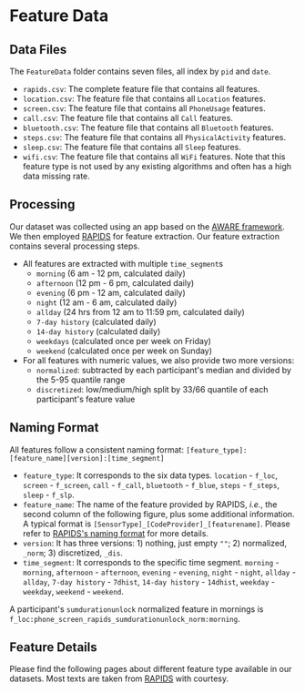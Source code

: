 # Feature Data

## Data Files
The `FeatureData` folder contains seven files, all index by `pid` and `date`.
- `rapids.csv`: The complete feature file that contains all features.
- `location.csv`: The feature file that contains all `Location` features.
- `screen.csv`: The feature file that contains all `PhoneUsage` features.
- `call.csv`: The feature file that contains all `Call` features.
- `bluetooth.csv`: The feature file that contains all `Bluetooth` features.
- `steps.csv`: The feature file that contains all `PhysicalActivity` features.
- `sleep.csv`: The feature file that contains all `Sleep` features.
- `wifi.csv`: The feature file that contains all `WiFi` features. Note that this feature type is not used by any existing algorithms and often has a high data missing rate.

## Processing

Our dataset was collected using an app based on the [AWARE framework](https://awareframework.com/).
We then employed [RAPIDS](https://www.rapids.science/1.6/) for feature extraction.
Our feature extraction contains several processing steps.

- All features are extracted with multiple `time_segment`s
  - `morning` (6 am - 12 pm, calculated daily)
  - `afternoon` (12 pm - 6 pm, calculated daily)
  - `evening` (6 pm - 12 am, calculated daily)
  - `night` (12 am - 6 am, calculated daily)
  - `allday` (24 hrs from 12 am to 11:59 pm, calculated daily)
  - `7-day history` (calculated daily)
  - `14-day history` (calculated daily)
  - `weekdays` (calculated once per week on Friday)
  - `weekend` (calculated once per week on Sunday)
- For all features with numeric values, we also provide two more versions:
  - `normalized`: subtracted by each participant's median and divided by the 5-95 quantile range
  - `discretized`: low/medium/high split by 33/66 quantile of each participant's feature value

## Naming Format

All features follow a consistent naming format:
`[feature_type]:[feature_name][version]:[time_segment]`
- `feature_type`: It corresponds to the six data types. `location` - `f_loc`, `screen` - `f_screen`, `call` - `f_call`, `bluetooth` - `f_blue`, `steps` - `f_steps`, `sleep` - `f_slp`.
- `feature_name`: The name of the feature provided by RAPIDS, *i.e.*, the second column of the following figure, plus some additional information. A typical format is `[SensorType]_[CodeProvider]_[featurename]`. Please refer to [RAPIDS's naming format](https://www.rapids.science/1.6/features/feature-introduction/) for more details.
- `version`: It has three versions: 1) nothing, just empty `""`; 2) normalized, `_norm`; 3) discretized, `_dis`.
- `time_segment`: It corresponds to the specific time segment. `morning` - `morning`, `afternoon` - `afternoon`, `evening` - `evening`, `night` - `night`, `allday` - `allday`, `7-day history` - `7dhist`, `14-day history` - `14dhist`, `weekday` - `weekday`, `weekend` - `weekend`.

A participant's `sumdurationunlock` normalized feature in mornings is `f_loc:phone_screen_rapids_sumdurationunlock_norm:morning`.


## Feature Details

Please find the following pages about different feature type available in our datasets. 
Most texts are taken from [RAPIDS](https://www.rapids.science/1.6/) with courtesy.